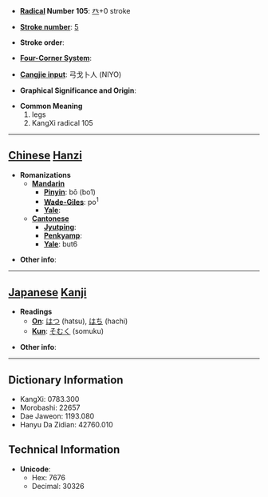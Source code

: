 * '''[[Wiktionary:Chinese radical index| Radical]] Number 105''': [[Wiktionary:Chinese radical index 癶|癶]]+0 stroke

* '''[[Wiktionary:Chinese total strokes index|Stroke number]]''': [[Wiktionary:Chinese total strokes index 5|5]]

* '''Stroke order''': 

* '''[[Wiktionary:Chinese four corner index|Four-Corner System]]''': 

* '''[[Wiktionary:Chinese Cangjie index|Cangjie input]]''': 弓戈卜人 (NIYO)

* '''Graphical Significance and Origin''': 

* '''Common Meaning'''
*#legs
*# KangXi radical 105


----

== [[Chinese]] [[Hanzi]] ==

* '''Romanizations'''
** '''[[Mandarin]]'''
*** '''[[Pinyin]]''': bō (bo1)
*** '''[[Wade-Giles]]''': po<sup>1</sup>
*** '''[[Yale]]''': 
** '''[[Cantonese]]'''
*** '''[[Jyutping]]''':
*** '''[[Penkyamp]]''': 
*** '''[[Yale]]''': but6

* '''Other info''': 

----

== [[Japanese]] [[Kanji]] ==

* '''Readings'''
** '''[[On]]''': [[はつ]] (hatsu), [[はち]] (hachi)
** '''[[Kun]]''': [[そむく]] (somuku)

* '''Other info''':  

----

== Dictionary Information ==

* KangXi: 0783.300
* Morobashi: 22657
* Dae Jaweon: 1193.080
* Hanyu Da Zidian: 42760.010

== Technical Information ==

* '''Unicode''':
** Hex: 7676
** Decimal: 30326